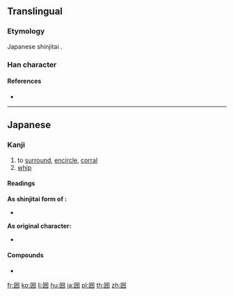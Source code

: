 {{also|圍|围}}
==Translingual==
{{Han simplified forms|圍|囲|围}}

===Etymology===
Japanese shinjitai {{Han simp|圍|f=韋|t=井|nocap=y}}.

===Han character===
{{Han char|rn=31|rad=囗|as=04|sn=7|four=|canj=WTT|ids=⿴囗井}}

====References====
* {{Han ref|kx=0217.251|dkj=04722|dj=0445.050|hdz=10714.010|uh=56F2|ud=22258}}

----

==Japanese==

===Kanji===
{{ja-kanji|grade=4|rs=囗04|style=s|kyu=圍}}

# to [[surround]], [[encircle]], [[corral]]
# [[whip]]

====Readings====
'''As shinjitai form of {{lang|ja|圍}}:'''
* {{ja-readings
|goon=[[え]] (e) < [[ゑ]] (we) {{qualifier|non-[[w:Jōyō kanji|Jōyō]] reading}}
|kanon=[[い]] (i) < [[ゐ]] (wi)
|kun=[[かこむ]] ([[囲む]], kakomu), [[かこい]] ([[囲い]], kakoi), [[かこう]] ([[囲う]], kakou)}}

'''As original character:'''
* {{ja-readings
|on=[[とう]] (tō)
|kun=[[むち]] (muchi)}}

====Compounds====
* {{l|ja|囲碁}}

[[fr:囲]]
[[ko:囲]]
[[li:囲]]
[[hu:囲]]
[[ja:囲]]
[[pl:囲]]
[[th:囲]]
[[zh:囲]]